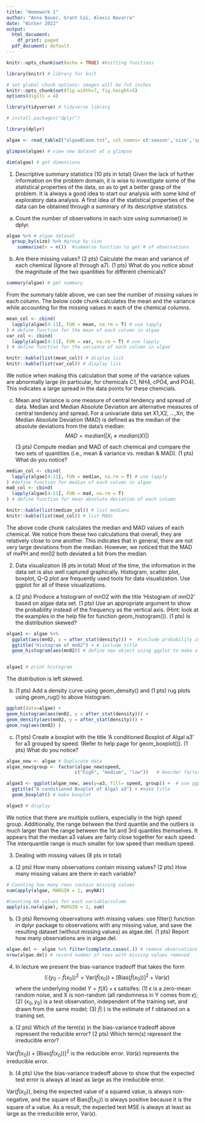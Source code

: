 ```yaml
---
title: "Homework 1"
author: "Anna Bauer, Grant Cai, Alexis Navarra"
date: "Winter 2022"
output:
  html_document:
    df_print: paged
  pdf_document: default
---
```


```r
knitr::opts_chunk$set(echo = TRUE) #knitting functions

library(knitr) # library for knit

# set global chunk options: images will be 7x5 inches
knitr::opts_chunk$set(fig.width=7, fig.height=5)
options(digits = 4)

library(tidyverse) # tidyverse library

# install.packages("dplyr")

library(dplyr)
```



```r
algae <- read_table2("algaeBloom.txt", col_names= c('season','size','speed','mxPH','mn02','C1','NO3','NH4','cPO4','PO4','CHla','a1','a2','a3','a4','a5','a6','a7'), na = "XXXXXXX") #assign data to new dataset with column names

glimpse(algae) # view new dataset at a glimpse

dim(algae) # get dimensions
```

1. Descriptive summary statistics (10 pts in total) Given the lack of further information on the problem domain, it is wise to investigate some of the statistical properties of the data, so as to get a better grasp of the problem. It is always a good idea to start our analysis with some kind of exploratory data analysis. A first idea of the statistical properties of the data can be obtained through a summary of its descriptive statistics.

a. Count the number of observations in each size using summarise() in dplyr.
```r
algae %>% # algae dataset
  group_by(size) %>% #group by size
    summarise(n = n())  #summarse function to get # of observations
```

b. Are there missing values? (2 pts) Calculate the mean and variance of each chemical (Ignore
a1 through a7). (1 pts) What do you notice about the magnitude of the two quantities for different
chemicals?

```r
summary(algae) # get summary
```
From the summary table above, we can see the number of missing values in each column. The below code chunk calculates the mean and the variance while accounting for the missing values in each of the chemical columns.
```r
mean_col <- cbind(
  lapply(algae[4:11], FUN = mean, na.rm = T) # use lapply
) # define function for the mean of each column in algae
var_col <- cbind(
  lapply(algae[4:11], FUN = var, na.rm = T) # use lapply
) # define function for the variance of each column in algae

knitr::kable(list(mean_col)) # display list
knitr::kable(list(var_col)) # display list
```
We notice when making this calculation that some of the variance values are abnormally large (in particular, for chemicals C1, NH4, cPO4, and PO4). This indicates a large spread in the data points for these chemcials.

c. Mean and Variance is one measure of central tendency and spread of data. Median and Median
Absolute Deviation are alternative measures of central tendency and spread.
For a univariate data set X1,X2, ...,Xn, the Median Absolute Deviation (MAD) is defined as the
median of the absolute deviations from the data’s median:
$$MAD = median(|X_i ≠ median(X)|)$$
(3 pts) Compute median and MAD of each chemical and compare the two sets of quantities (i.e.,
mean & variance vs. median & MAD). (1 pts) What do you notice?
```r
median_col <- cbind(
  lapply(algae[4:11], FUN = median, na.rm = T) # use lapply
) #define function for median of each column in algae
mad_col <- cbind( 
  lapply(algae[4:11], FUN = mad, na.rm = T)
) # define function for mean absolute deviation of each column

knitr::kable(list(median_col)) # list medians
knitr::kable(list(mad_col)) # list MADs
```
The above code chunk calculates the median and MAD values of each chemical. We notice from these two calculations that overall, they are relatively close to one another. This indicates that in general, there are not very large deviations from the median. However, we noticed that the MAD of mxPH and mn02 both deviated a bit from the median.

2. Data visualization (8 pts in total) Most of the time, the information in the data set is also well
captured graphically. Histogram, scatter plot, boxplot, Q-Q plot are frequently used tools for data
visualization. Use ggplot for all of these visualizations.

a. (2 pts) Produce a histogram of mnO2 with the title ‘Histogram of mnO2’ based on algae data
set. (1 pts) Use an appropriate argument to show the probability instead of the frequency as the
vertical axis. (Hint: look at the examples in the help file for function geom_histogram()). (1 pts)
Is the distribution skewed?
```r
algae1 <- algae %>%
  ggplot(aes(mn02, y = after_stat(density))) +  #include probability instead of count
  ggtitle("Histogram of mn02") + # include title
  geom_histogram(aes(mn02)) # define new object using ggplot to make a histogram


algae1 # print histogram
```

The distribution is left skewed.

b. (1 pts) Add a density curve using geom_density() and (1 pts) rug plots using geom_rug() to
above histogram.

```r
ggplot(data=algae) +
geom_histogram(aes(mn02, y = after_stat(density))) +
geom_density(aes(mn02, y = after_stat(density))) +
geom_rug(aes(mn02) )
```

c. (1 pts) Create a boxplot with the title ‘A conditioned Boxplot of Algal a3’ for a3 grouped by speed.
(Refer to help page for geom_boxplot()). (1 pts) What do you notice?
```r
algae_new <- algae # Duplicate data
algae_new$group <- factor(algae_new$speed,
                         c("high", "medium", "low"))   # Reorder factor levels to be in order

algae3 <- ggplot(algae_new, aes(y=a3, fill= speed, group)) +  # use ggplot with a3
  ggtitle("A conditioned Boxplot of Algal a3") + #make title
  geom_boxplot() # make boxplot

algae3 # display
```

We notice that there are multiple outliers, especially in the high speed group. Additionally, the range between the third quantile and the outliers is much larger than the range between the 1st and 3rd quantiles themselves. It appears that the median a3 values are fairly close together for each speed. The interquantile range is much smaller for low speed than medium speed.   

3. Dealing with missing values (8 pts in total)

a. (2 pts) How many observations contain missing values? (2 pts) How many missing values are there
in each variable?
```r
# Counting how many rows contain missing values
sum(apply(algae, MARGIN = 1, anyNA))

#Counting NA values for each variable/column
apply(is.na(algae), MARGIN = 2, sum)
```

b. (3 pts) Removing observations with missing values: use filter() function in dplyr package
to observations with any missing value, and save the resulting dataset (without missing values) as
algae.del. (1 pts) Report how many observations are in algae.del.
```r
algae.del <- algae %>% filter(complete.cases(.)) # remove observations using filter
nrow(algae.del) # record number of rows with missing values removed
```


4. In lecture we present the bias-variance tradeoff that takes the form 
$$\mathbb{E}(y_0-\hat{f}(x_0))^2 = \text{Var}(\hat{f}(x_0))+[\text{Bias}(\hat{f}(x_0))]^2+\text{Var}(\epsilon)$$
where the underlying model $Y = f(X) + \epsilon$ satisifes: (1) $\epsilon$ is a zero-mean random noise, and X is
non-random (all randomness in Y comes from $\epsilon$); (2) $(x_0, y_0)$ is a test observation, independent of the
training set, and drawn from the same model; (3) $\hat{f}(\cdot)$ is the estimate of f obtained on a training set.

a. (2 pts) Which of the term(s) in the bias-variance tradeoff above represent the reducible error? (2
pts) Which term(s) represent the irreducible error?

$\text{Var}(\hat{f}(x_0))+[\text{Bias}(\hat{f}(x_0))]^2$ is the reducible error. $Var(\epsilon)$ represents the irreducible error.

b. (4 pts) Use the bias-variance tradeoff above to show that the expected test error is always at least
as large as the irreducible error.

$\text{Var}(\hat{f}(x_0))$, being the expected value of a squared value, is always non-negative, and the square of $\text{Bias}(\hat{f}(x_0))$ is always positive because it is the square of a value. As a result, the expected test MSE is always at least as large as the irreducible error, $\text{Var}(\epsilon)$. 
